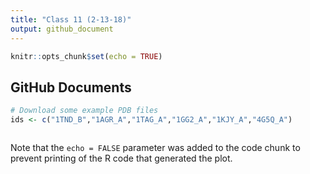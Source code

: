 ```yaml
---
title: "Class 11 (2-13-18)"
output: github_document
---
```


```r
knitr::opts_chunk$set(echo = TRUE)
```

## GitHub Documents

```r
# Download some example PDB files
ids <- c("1TND_B","1AGR_A","1TAG_A","1GG2_A","1KJY_A","4G5Q_A")

```

```r

```


Note that the `echo = FALSE` parameter was added to the code chunk to prevent printing of the R code that generated the plot.
